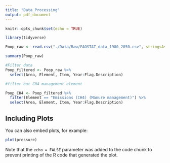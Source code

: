 ```yaml
---
title: "Data_Processing"
output: pdf_document
---
```


```r
knitr::opts_chunk$set(echo = TRUE)
```

```r
library(tidyverse)
```

```r
Poop_raw <- read.csv("./Data/Raw/FAOSTAT_data_1980_2050.csv", stringsAsFactors = TRUE)

summary(Poop_raw)
```
```r
#Filter data
Poop_filtered <- Poop_raw %>% 
  select(Area, Element, Item, Year:Flag.Description)


```

```r
#filter out CH4 management element

Poop_CH4 <- Poop_filtered %>% 
  filter(Element == "Emissions (CH4) (Manure management)") %>% 
  select(Area, Element, Item, Year:Flag.Description)
```


## Including Plots

You can also embed plots, for example:

```r
plot(pressure)
```

Note that the `echo = FALSE` parameter was added to the code chunk to prevent printing of the R code that generated the plot.
